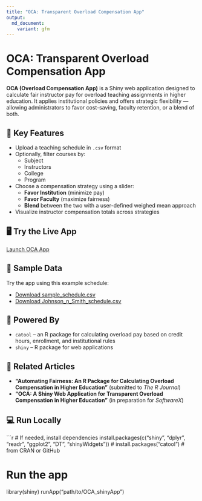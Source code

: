 ```yaml
---
title: "OCA: Transparent Overload Compensation App"
output:
  md_document:
    variant: gfm
---
```


# OCA: Transparent Overload Compensation App

**OCA (Overload Compensation App)** is a Shiny web application designed to calculate fair instructor pay for overload teaching assignments in higher education. It applies institutional policies and offers strategic flexibility — allowing administrators to favor cost-saving, faculty retention, or a blend of both.

## 🔑 Key Features

- Upload a teaching schedule in `.csv` format
- Optionally, filter courses by:
  - Subject
  - Instructors
  - College
  - Program
- Choose a compensation strategy using a slider:
  - **Favor Institution** (minimize pay)
  - **Favor Faculty** (maximize fairness)
  - **Blend** between the two with a user-defined weighed mean approach
- Visualize instructor compensation totals across strategies


## 🖥️ Try the Live App

[Launch OCA App](https://aberra.shinyapps.io/OCA_shinyApp/)


## 📁 Sample Data

Try the app using this example schedule:

- [Download sample_schedule.csv](https://raw.githubusercontent.com/dawit3000/OCA/main/sample_schedule.csv)
- [Download Johnson_n_Smith_schedule.csv](https://raw.githubusercontent.com/dawit3000/OCA/main/Johnson_n_smith_schedule.csv)

## 🧰 Powered By

- `catool` – an R package for calculating overload pay based on credit hours, enrollment, and institutional rules
- `shiny` – R package for web applications

## 📄 Related Articles

- **"Automating Fairness: An R Package for Calculating Overload Compensation in Higher Education"** (submitted to *The R Journal*)
- **"OCA: A Shiny Web Application for Transparent Overload Compensation in Higher Education"** (in preparation for *SoftwareX*)

## 💻 Run Locally

```r
# If needed, install dependencies
install.packages(c("shiny", "dplyr", "readr", "ggplot2", "DT", "shinyWidgets"))
# install.packages("catool")  # from CRAN or GitHub

# Run the app
library(shiny)
runApp("path/to/OCA_shinyApp")

